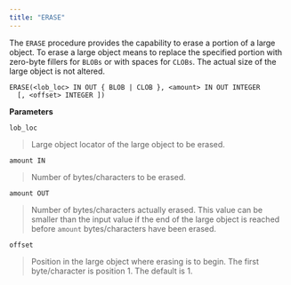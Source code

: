 ```yaml
---
title: "ERASE"
---
```




The `ERASE` procedure provides the capability to erase a portion of a large object. To erase a large object means to replace the specified portion with zero-byte fillers for `BLOBs` or with spaces for `CLOBs`. The actual size of the large object is not altered.

``` text
ERASE(<lob_loc> IN OUT { BLOB | CLOB }, <amount> IN OUT INTEGER
  [, <offset> INTEGER ])
```

**Parameters**

`lob_loc`

> Large object locator of the large object to be erased.

`amount IN`

> Number of bytes/characters to be erased.

`amount OUT`

> Number of bytes/characters actually erased. This value can be smaller than the input value if the end of the large object is reached before `amount` bytes/characters have been erased.

`offset`

> Position in the large object where erasing is to begin. The first byte/character is position 1. The default is 1.
